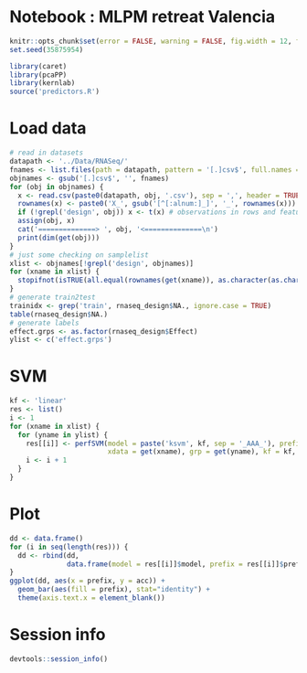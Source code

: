 # Notebook : MLPM retreat Valencia

```r
knitr::opts_chunk$set(error = FALSE, warning = FALSE, fig.width = 12, fig.height = 8, dev = "pdf", fig.keep = "high", fig.path = "figure/", cache.path = "cache/")
set.seed(35875954)

library(caret)
library(pcaPP)
library(kernlab)
source('predictors.R')
```

# Load data

```r
# read in datasets
datapath <- '../Data/RNASeq/'
fnames <- list.files(path = datapath, pattern = '[.]csv$', full.names = FALSE)
objnames <- gsub('[.]csv$', '', fnames)
for (obj in objnames) {
  x <- read.csv(paste0(datapath, obj, '.csv'), sep = ',', header = TRUE, row.names = 1)
  rownames(x) <- paste0('X_', gsub('[^[:alnum:]_]', '_', rownames(x)))
  if (!grepl('design', obj)) x <- t(x) # observations in rows and features in col
  assign(obj, x)
  cat('==============> ', obj, '<==============\n')
  print(dim(get(obj)))
}
# just some checking on samplelist
xlist <- objnames[!grepl('design', objnames)]
for (xname in xlist) {
  stopifnot(isTRUE(all.equal(rownames(get(xname)), as.character(as.character(rnaseq_design$SampleID_RNASeq)))))
}
# generate train2test
trainidx <- grep('train', rnaseq_design$NA., ignore.case = TRUE)
table(rnaseq_design$NA.)
# generate labels
effect.grps <- as.factor(rnaseq_design$Effect)
ylist <- c('effect.grps')
```

# SVM

```r
kf <- 'linear'
res <- list()
i <- 1
for (xname in xlist) {
  for (yname in ylist) {
    res[[i]] <- perfSVM(model = paste('ksvm', kf, sep = '_AAA_'), prefix = paste(xname, yname, sep = '_AAA_'), 
                        xdata = get(xname), grp = get(yname), kf = kf, tr2tstFolds = trainidx)
    i <- i + 1
  }
}
```

# Plot

```r
dd <- data.frame()
for (i in seq(length(res))) {
  dd <- rbind(dd, 
              data.frame(model = res[[i]]$model, prefix = res[[i]]$prefix, kf = res[[i]]$kf, acc = res[[i]]$acc))
}
ggplot(dd, aes(x = prefix, y = acc)) + 
  geom_bar(aes(fill = prefix), stat="identity") + 
  theme(axis.text.x = element_blank())
```

# Session info

```r
devtools::session_info()
```

